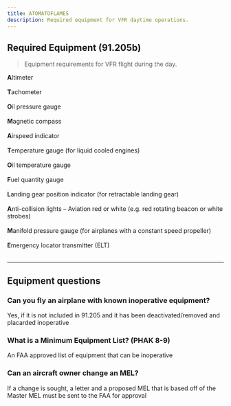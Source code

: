 ```yaml
---
title: ATOMATOFLAMES
description: Required equipment for VFR daytime operations.
---
```


## Required Equipment (91.205b)

> Equipment requirements for VFR flight during the day.

**A**ltimeter<br></br>
**T**achometer<br></br>
**O**il pressure gauge<br></br>
**M**agnetic compass<br></br>
**A**irspeed indicator<br></br>
**T**emperature gauge (for liquid cooled engines)<br></br>
**O**il temperature gauge<br></br>
**F**uel quantity gauge<br></br>
**L**anding gear position indicator (for retractable landing gear)<br></br>
**A**nti-collision lights – Aviation red or white (e.g. red rotating beacon or white strobes)<br></br>
**M**anifold pressure gauge (for airplanes with a constant speed propeller)<br></br>
**E**mergency locator transmitter (ELT)<br></br>

---

## Equipment questions

### Can you fly an airplane with known inoperative equipment?

Yes, if it is not included in 91.205 and it has been deactivated/removed and placarded inoperative

### What is a Minimum Equipment List? (PHAK 8-9)

An FAA approved list of equipment that can be inoperative

### Can an aircraft owner change an MEL?

If a change is sought, a letter and a proposed MEL that is based off of the Master MEL must be
sent to the FAA for approval

